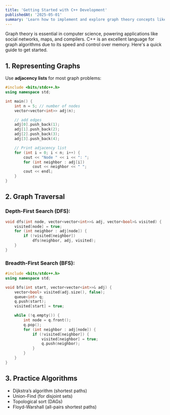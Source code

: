 ```yaml
---
title: 'Getting Started with C++ Development'
publishedAt: '2025-05-01'
summary: 'Learn how to implement and explore graph theory concepts like DFS, BFS, and shortest paths using C++.'
---
```

Graph theory is essential in computer science, powering applications like social networks, maps, and compilers. C++ is an excellent language for graph algorithms due to its speed and control over memory. Here's a quick guide to get started.

## 1. Representing Graphs

Use **adjacency lists** for most graph problems:

```cpp
#include <bits/stdc++.h>
using namespace std;

int main() {
    int n = 5; // number of nodes
    vector<vector<int>> adj(n);

    // add edges
    adj[0].push_back(1);
    adj[1].push_back(2);
    adj[2].push_back(3);
    adj[3].push_back(4);

    // Print adjacency list
    for (int i = 0; i < n; i++) {
        cout << "Node " << i << ": ";
        for (int neighbor : adj[i])
            cout << neighbor << " ";
        cout << endl;
    }
}
```

## 2. Graph Traversal

### Depth-First Search (DFS):

```cpp
void dfs(int node, vector<vector<int>>& adj, vector<bool>& visited) {
    visited[node] = true;
    for (int neighbor : adj[node]) {
        if (!visited[neighbor])
            dfs(neighbor, adj, visited);
    }
}
```

### Breadth-First Search (BFS):

```cpp
#include <bits/stdc++.h>
using namespace std;

void bfs(int start, vector<vector<int>>& adj) {
    vector<bool> visited(adj.size(), false);
    queue<int> q;
    q.push(start);
    visited[start] = true;

    while (!q.empty()) {
        int node = q.front();
        q.pop();
        for (int neighbor : adj[node]) {
            if (!visited[neighbor]) {
                visited[neighbor] = true;
                q.push(neighbor);
            }
        }
    }
}
```

## 3. Practice Algorithms

- Dijkstra’s algorithm (shortest paths)
- Union-Find (for disjoint sets)
- Topological sort (DAGs)
- Floyd-Warshall (all-pairs shortest paths)